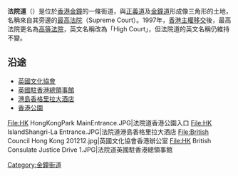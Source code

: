 '''法院道'''（{{lang-en|Supreme Court Road}}）是位於[[香港|香港]][[金鐘|金鐘]]的一條街道，與[[正義道|正義道]]及[[金鐘道|金鐘道]]形成像三角形的土地，名稱來自其旁邊的[[香港最高法院|最高法院]]（Supreme Court）。1997年，[[香港主權移交|香港主權移交]]後，最高法院更名為[[香港高等法院|高等法院]]，英文名稱改為「High Court」，但法院道的英文名稱仍維持不變。

==沿途==
*[[英國文化協會|英國文化協會]]
*[[英國駐香港總領事館|英國駐香港總領事館]]
*[[港島香格里拉大酒店|港島香格里拉大酒店]]
*[[香港公園|香港公園]]

<gallery>
File:HK HongKongPark MainEntrance.JPG|法院道香港公園入口
File:HK IslandShangri-La Entrance.JPG|法院道港島香格里拉大酒店
File:British Council Hong Kong 201212.jpg|英國文化協會香港辦公室
File:HK British Consulate Justice Drive 1.JPG|法院道英國駐香港總領事館
</gallery>

{{HK-road-stub}}

{{commonscat|Supreme Court Road}}

[[Category:金鐘街道|Category:金鐘街道]]